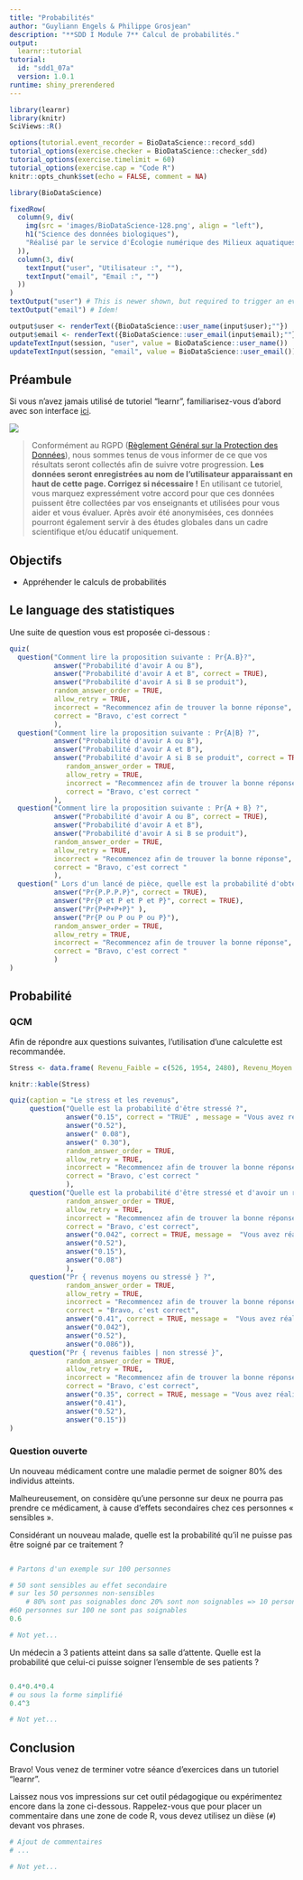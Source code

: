 ```yaml
---
title: "Probabilités"
author: "Guyliann Engels & Philippe Grosjean"
description: "**SDD I Module 7** Calcul de probabilités."
output:
  learnr::tutorial
tutorial:
  id: "sdd1_07a"
  version: 1.0.1
runtime: shiny_prerendered
---
```


```r
library(learnr)
library(knitr)
SciViews::R()

options(tutorial.event_recorder = BioDataScience::record_sdd)
tutorial_options(exercise.checker = BioDataScience::checker_sdd)
tutorial_options(exercise.timelimit = 60)
tutorial_options(exercise.cap = "Code R")
knitr::opts_chunk$set(echo = FALSE, comment = NA)

library(BioDataScience)

```

```r
fixedRow(
  column(9, div(
    img(src = 'images/BioDataScience-128.png', align = "left"),
    h1("Science des données biologiques"),
    "Réalisé par le service d'Écologie numérique des Milieux aquatiques, Université de Mons (Belgique)"
  )),
  column(3, div(
    textInput("user", "Utilisateur :", ""),
    textInput("email", "Email :", "")
  ))
)
textOutput("user") # This is newer shown, but required to trigger an event!
textOutput("email") # Idem!
```

```r
output$user <- renderText({BioDataScience::user_name(input$user);""})
output$email <- renderText({BioDataScience::user_email(input$email);""})
updateTextInput(session, "user", value = BioDataScience::user_name())
updateTextInput(session, "email", value = BioDataScience::user_email())
```


## Préambule

Si vous n'avez jamais utilisé de tutoriel "learnr", familiarisez-vous d'abord avec son interface [ici](http://biodatascience-course.sciviews.org/sdd-umons/learnr.html).

![](images/attention.jpg)

> Conformément au RGPD ([Règlement Général sur la Protection des Données](https://ec.europa.eu/info/law/law-topic/data-protection/reform/rules-business-and-organisations/principles-gdpr_fr)), nous sommes tenus de vous informer de ce que vos résultats seront collectés afin de suivre votre progression. **Les données seront enregistrées au nom de l'utilisateur apparaissant en haut de cette page. Corrigez si nécessaire !** En utilisant ce tutoriel, vous marquez expressément votre accord pour que ces données puissent être collectées par vos enseignants et utilisées pour vous aider et vous évaluer. Après avoir été anonymisées, ces données pourront également servir à des études globales dans un cadre scientifique et/ou éducatif uniquement.


## Objectifs

- Appréhender le calculs de probabilités

## Le language des statistiques

Une suite de question vous est proposée ci-dessous :

```r
quiz(
  question("Comment lire la proposition suivante : Pr{A.B}?",
           answer("Probabilité d'avoir A ou B"),
           answer("Probabilité d'avoir A et B", correct = TRUE),
           answer("Probabilité d'avoir A si B se produit"),
           random_answer_order = TRUE,
           allow_retry = TRUE,
           incorrect = "Recommencez afin de trouver la bonne réponse",
           correct = "Bravo, c'est correct "
           ),
  question("Comment lire la proposition suivante : Pr{A|B} ?",
           answer("Probabilité d'avoir A ou B"),
           answer("Probabilité d'avoir A et B"),
           answer("Probabilité d'avoir A si B se produit", correct = TRUE),
              random_answer_order = TRUE,
              allow_retry = TRUE,
              incorrect = "Recommencez afin de trouver la bonne réponse",
              correct = "Bravo, c'est correct "
           ),
  question("Comment lire la proposition suivante : Pr{A + B} ?",
           answer("Probabilité d'avoir A ou B", correct = TRUE),
           answer("Probabilité d'avoir A et B"),
           answer("Probabilité d'avoir A si B se produit"),
           random_answer_order = TRUE,
           allow_retry = TRUE,
           incorrect = "Recommencez afin de trouver la bonne réponse",
           correct = "Bravo, c'est correct "
           ),
  question(" Lors d'un lancé de pièce, quelle est la probabilité d'obtenir 4 fois pile ? ",
           answer("Pr{P.P.P.P}", correct = TRUE),
           answer("Pr{P et P et P et P}", correct = TRUE),
           answer("Pr{P+P+P+P}" ),
           answer("Pr{P ou P ou P ou P}"),
           random_answer_order = TRUE,
           allow_retry = TRUE,
           incorrect = "Recommencez afin de trouver la bonne réponse",
           correct = "Bravo, c'est correct "
           )
)
```

## Probabilité

### QCM

Afin de répondre aux questions suivantes, l'utilisation d'une calculette est recommandée.

```r
Stress <- data.frame( Revenu_Faible = c(526, 1954, 2480), Revenu_Moyen = c(274, 1680, 1954), Revenu_Elevé = c(216, 1899, 2115), Total=c(1016, 5533, 6549), row.names = c("Stressé", "Non stressé", "Total"))

knitr::kable(Stress)
```

```r
quiz(caption = "Le stress et les revenus",
     question("Quelle est la probabilité d'être stressé ?",
              answer("0.15", correct = "TRUE" , message = "Vous avez réalisé le calcul suivant : 1016/6549"),
              answer("0.52"),
              answer(" 0.08"),
              answer(" 0.30"),
              random_answer_order = TRUE,
              allow_retry = TRUE,
              incorrect = "Recommencez afin de trouver la bonne réponse",
              correct = "Bravo, c'est correct "
              ),
     question("Quelle est la probabilité d'être stressé et d'avoir un revenu moyen ?",
              random_answer_order = TRUE,
              allow_retry = TRUE,
              incorrect = "Recommencez afin de trouver la bonne réponse",
              correct = "Bravo, c'est correct",
              answer("0.042", correct = TRUE, message =  "Vous avez réalisé le calcul suivant : 274/6549"),
              answer("0.52"),
              answer("0.15"),
              answer("0.08")
              ),
     question("Pr { revenus moyens ou stressé } ?",
              random_answer_order = TRUE,
              allow_retry = TRUE,
              incorrect = "Recommencez afin de trouver la bonne réponse",
              correct = "Bravo, c'est correct",
              answer("0.41", correct = TRUE, message =  "Vous avez réalisé le calcul suivant : (1954/6549) + (1016/6549) - (274/6549)"),
              answer("0.042"),
              answer("0.52"),
              answer("0.086")),
     question("Pr { revenus faibles | non stressé }",
              random_answer_order = TRUE,
              allow_retry = TRUE,
              incorrect = "Recommencez afin de trouver la bonne réponse",
              correct = "Bravo, c'est correct",
              answer("0.35", correct = TRUE, message = "Vous avez réalisé le calcul suivant : 1954/5533"),
              answer("0.41"),
              answer("0.52"),
              answer("0.15"))
)
```

### Question ouverte

Un nouveau médicament contre une maladie permet de soigner 80% des individus atteints. 

Malheureusement, on considère qu’une personne sur deux ne pourra pas prendre ce médicament, à cause d’effets secondaires chez ces personnes « sensibles ».

Considérant un nouveau malade, quelle est la probabilité qu’il ne puisse pas être soigné par ce traitement ?


```r

```


```r
# Partons d'un exemple sur 100 personnes

# 50 sont sensibles au effet secondaire 
# sur les 50 personnes non-sensibles
    # 80% sont pas soignables donc 20% sont non soignables => 10 personnes
#60 personnes sur 100 ne sont pas soignables
0.6
```

```r
# Not yet...
```
Un médecin a 3 patients atteint dans sa salle d’attente. Quelle est la probabilité que celui-ci puisse soigner l’ensemble de ses patients ?

```r

```

```r
0.4*0.4*0.4
# ou sous la forme simplifié
0.4^3
```

```r
# Not yet...
```

## Conclusion

Bravo! Vous venez de terminer votre séance d'exercices dans un tutoriel "learnr". 

Laissez nous vos impressions sur cet outil pédagogique ou expérimentez encore dans la zone ci-dessous. Rappelez-vous que pour placer un commentaire dans une zone de code R, vous devez utilisez un dièse (`#`) devant vos phrases.

```r
# Ajout de commentaires 
# ...
```

```r
# Not yet...
```

